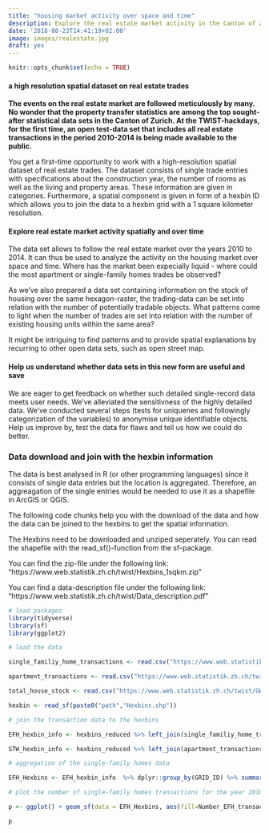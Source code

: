 ---
title: "housing market activity over space and time"
description: Explore the real estate market activity in the Canton of Zurich over space and time
date: '2018-08-23T14:41:19+02:00'
image: images/realestate.jpg
draft: yes
---

```{r setup, include=FALSE}
knitr::opts_chunk$set(echo = TRUE)

```

####  a high resolution spatial dataset on real estate trades

__The events on the real estate market are followed meticulously by many. No wonder that the property transfer statistics are among the top sought-after statistical data sets in the Canton of Zurich. At the TWIST-hackdays, for the first time, an open test-data set that includes all real estate transactions in the period 2010-2014 is being made available to the public.__

You get a first-time opportunity to work with a high-resolution spatial dataset of real estate trades. The dataset consists of single trade entries with specifications about the construction year, the number of rooms as well as the living and property areas. These information are given in categories. Furthermore, a spatial component is given in form of a hexbin ID which allows you to join the data to a hexbin grid with a 1 square kilometer resolution. 

####  Explore real estate market activity spatially and over time

The data set allows to follow the real estate market over the years 2010 to 2014. It can thus be used to analyze the activity on the housing market over space and time. Where has the market been expecially liquid - where could the most apartment or single-family homes trades be observed? 

As we've also prepared a data set containing information on the stock of housing over the same hexagon-raster, the trading-data can be set into relation with the number of potentially tradable objects. What patterns come to light when the number of trades are set into relation with the number of existing housing units within the same area?

It might be intriguing to find patterns and to provide spatial explanations by recurring to other open data sets, such as open street map.

####  Help us understand whether data sets in this new form are useful and save

We are eager to get feedback on whether such detailed single-record data meets user needs. We've alleviated the sensitivness of the highly detailed data. We've conducted several steps (tests for uniquenes and followingly categorization of the variables) to anonymise unique identifiable objects. Help us improve by, test the data for flaws and tell us how we could do better.

### Data download and join with the hexbin information

The data is best analysed in R (or other programming languages) since it consists of single data entries but the location is aggregated. Therefore, an aggreagation of the single entries would be needed to use it as a shapefile in ArcGIS or QGIS.

The following code chunks help you with the download of the data and how the data can be joined to the hexbins to get the spatial information. 

The Hexbins need to be downloaded and unziped seperately. You can read the shapefile with the read_sf()-function from the sf-package.

You can find the zip-file under the following link:
"https://www.web.statistik.zh.ch/twist/Hexbins_1sqkm.zip"

You can find a data-description file under the following link:
"https://www.web.statistik.zh.ch/twist/Data_description.pdf"



```{r setup_handänderungen, eval=FALSE, echo=TRUE, message=FALSE, warning=FALSE}
# load packages
library(tidyverse)
library(sf)
library(ggplot2)

```


```{r load_data, eval=FALSE, echo=TRUE, message=FALSE}

# load the data

single_familiy_home_transactions <- read.csv("https://www.web.statistik.zh.ch/twist/total_dataset_efh_en.csv")

apartment_transactions <- read.csv("https://www.web.statistik.zh.ch/twist/total_dataset_STW_en.csv")

total_house_stock <- read.csv("https://www.web.statistik.zh.ch/twist/GWR_Datensatz/total_dataset_GWR.csv")

hexbin <- read_sf(paste0("path","Hexbins.shp"))


```


```{r join to hexbins, eval=FALSE, echo=TRUE, message=FALSE}

# join the transaction data to the hexbins

EFH_hexbin_info <- hexbins_reduced %>% left_join(single_familiy_home_transactions %>% dplyr::filter(year==2010) , by = "GRID_ID") %>% st_as_sf(crs=2056)

STW_hexbin_info <- hexbins_reduced %>% left_join(apartment_transactions %>% dplyr::filter(year==2010), by = "GRID_ID") %>% st_as_sf(crs=2056)

```


```{r plot the HAE, eval=FALSE, echo=TRUE}

# aggregation of the single-family homes data

EFH_Hexbins <- EFH_hexbin_info  %>% dplyr::group_by(GRID_ID) %>% summarize(Number_EFH_transactions = sum(!is.na(recordid)))

# plot the number of single-family homes transactions for the year 2010 data

p <- ggplot() + geom_sf(data = EFH_Hexbins, aes(fill=Number_EFH_transactions) ) + ggtitle("Number of single-family-homes transactions of the year 2010") + coord_sf(datum = NA) 

p

```


